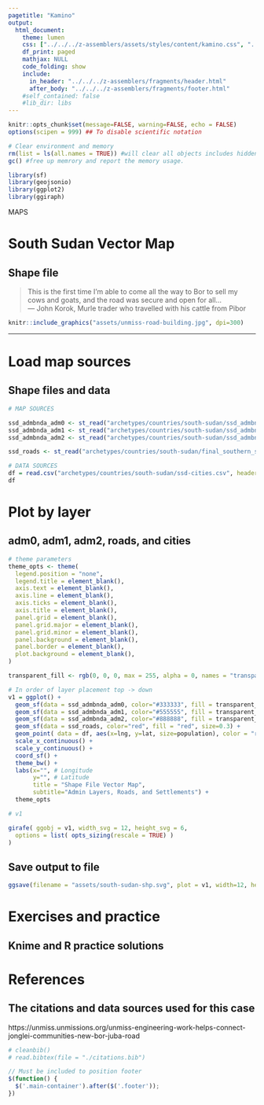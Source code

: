 ```yaml
---
pagetitle: "Kamino"
output: 
  html_document:
    theme: lumen
    css: ["../../../z-assemblers/assets/styles/content/kamino.css", "../../../z-assemblers/assets/icons/line-awesome/css/line-awesome.css"]
    df_print: paged
    mathjax: NULL
    code_folding: show
    include:
      in_header: "../../../z-assemblers/fragments/header.html"
      after_body: "../../../z-assemblers/fragments/footer.html"
    #self_contained: false
    #lib_dir: libs
---
```


```r

knitr::opts_chunk$set(message=FALSE, warning=FALSE, echo = FALSE)
options(scipen = 999) ## To disable scientific notation

# Clear environment and memory
rm(list = ls(all.names = TRUE)) #will clear all objects includes hidden objects.
gc() #free up memrory and report the memory usage.

library(sf)
library(geojsonio)
library(ggplot2)
library(ggiraph)

```

<div class="activity">
MAPS  
</div>

# South Sudan Vector Map
## Shape file

> This is the first time I’m able to come all the way to Bor to sell my\
cows and goats, and the road was secure and open for all...\
--- John Korok, Murle trader who travelled with his cattle from Pibor\

```r

knitr::include_graphics("assets/unmiss-road-building.jpg", dpi=300)

```

***

# Load map sources
## Shape files and data

```r

# MAP SOURCES

ssd_admbnda_adm0 <- st_read("archetypes/countries/south-sudan/ssd_admbnda_adm0_imwg_nbs_20180817/ssd_admbnda_adm0_imwg_nbs_20180817.shp")
ssd_admbnda_adm1 <- st_read("archetypes/countries/south-sudan/ssd_admbnda_adm1_imwg_nbs_20180817/ssd_admbnda_adm1_imwg_nbs_20180817.shp")
ssd_admbnda_adm2 <- st_read("archetypes/countries/south-sudan/ssd_admbnda_adm2_imwg_nbs_20180817/ssd_admbnda_adm2_imwg_nbs_20180817.shp")

ssd_roads <- st_read("archetypes/countries/south-sudan/final_southern_sudan_roads_version01/Final_Southern_Sudan_Roads_Version01.shp")

```


```r

# DATA SOURCES
df = read.csv("archetypes/countries/south-sudan/ssd-cities.csv", header = TRUE, stringsAsFactors = FALSE)
df

```


# Plot by layer
## adm0, adm1, adm2, roads, and cities


```r

# theme parameters
theme_opts <- theme(
  legend.position = "none",
  legend.title = element_blank(),
  axis.text = element_blank(),
  axis.line = element_blank(),
  axis.ticks = element_blank(),
  axis.title = element_blank(),
  panel.grid = element_blank(),
  panel.grid.major = element_blank(),
  panel.grid.minor = element_blank(),
  panel.background = element_blank(),
  panel.border = element_blank(),
  plot.background = element_blank(),
)

transparent_fill <- rgb(0, 0, 0, max = 255, alpha = 0, names = "transparent")

# In order of layer placement top -> down
v1 = ggplot() +
  geom_sf(data = ssd_admbnda_adm0, color="#333333", fill = transparent_fill, size=2.0) +
  geom_sf(data = ssd_admbnda_adm1, color="#555555", fill = transparent_fill, size=1.0) +
  geom_sf(data = ssd_admbnda_adm2, color="#888888", fill = transparent_fill, size=0.5) +
  geom_sf(data = ssd_roads, color="red", fill = "red", size=0.3) +
  geom_point( data = df, aes(x=lng, y=lat, size=population), color = "red", alpha=0.8) +
  scale_x_continuous() +
  scale_y_continuous() +
  coord_sf() +
  theme_bw() +
  labs(x="", # Longitude
       y="", # Latitude
       title = "Shape File Vector Map", 
       subtitle="Admin Layers, Roads, and Settlements") +
  theme_opts

# v1

girafe( ggobj = v1, width_svg = 12, height_svg = 6,
  options = list( opts_sizing(rescale = TRUE) )
)

```


## Save output to file


```r

ggsave(filename = "assets/south-sudan-shp.svg", plot = v1, width=12, height=6)

```


# Exercises and practice
## Knime and R practice solutions



# References
## The citations and data sources used for this case

https://unmiss.unmissions.org/unmiss-engineering-work-helps-connect-jonglei-communities-new-bor-juba-road

```r

# cleanbib()
# read.bibtex(file = "./citations.bib")

```


```js

// Must be included to position footer
$(function() {
  $('.main-container').after($('.footer'));
})

```



